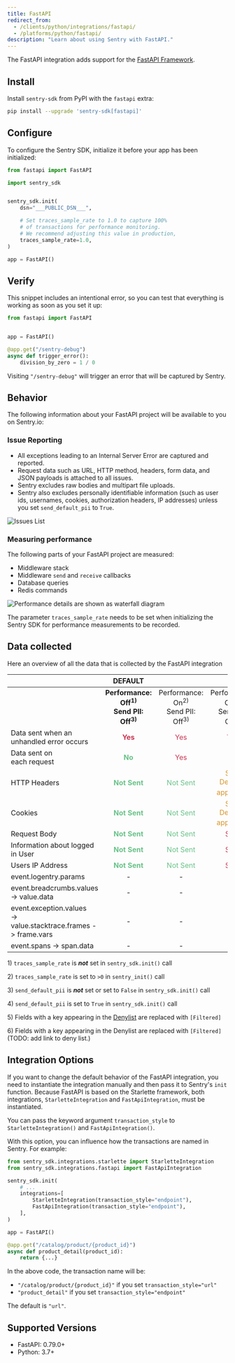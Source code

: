 ```yaml
---
title: FastAPI
redirect_from:
  - /clients/python/integrations/fastapi/
  - /platforms/python/fastapi/
description: "Learn about using Sentry with FastAPI."
---
```


The FastAPI integration adds support for the [FastAPI Framework](https://fastapi.tiangolo.com/).

## Install

Install `sentry-sdk` from PyPI with the `fastapi` extra:

```bash
pip install --upgrade 'sentry-sdk[fastapi]'
```

## Configure

To configure the Sentry SDK, initialize it before your app has been initialized:

```python
from fastapi import FastAPI

import sentry_sdk


sentry_sdk.init(
    dsn="___PUBLIC_DSN___",

    # Set traces_sample_rate to 1.0 to capture 100%
    # of transactions for performance monitoring.
    # We recommend adjusting this value in production,
    traces_sample_rate=1.0,
)

app = FastAPI()
```

## Verify

This snippet includes an intentional error, so you can test that everything is working as soon as you set it up:

```python
from fastapi import FastAPI


app = FastAPI()

@app.get("/sentry-debug")
async def trigger_error():
    division_by_zero = 1 / 0

```

Visiting `"/sentry-debug"` will trigger an error that will be captured by Sentry.

## Behavior

The following information about your FastAPI project will be available to you on Sentry.io:

### Issue Reporting

- All exceptions leading to an Internal Server Error are captured and reported.
- Request data such as URL, HTTP method, headers, form data, and JSON payloads is attached to all issues.
- Sentry excludes raw bodies and multipart file uploads.
- Sentry also excludes personally identifiable information (such as user ids, usernames, cookies, authorization headers, IP addresses) unless you set `send_default_pii` to `True`.

![Issues List](issues-list.png)

### Measuring performance

The following parts of your FastAPI project are measured:

- Middleware stack
- Middleware `send` and `receive` callbacks
- Database queries
- Redis commands

![Performance details are shown as waterfall diagram](performance-details.png)

<Note>

The parameter `traces_sample_rate` needs to be set when initializing the Sentry SDK for performance measurements to be recorded.

</Note>

## Data collected

Here an overview of all the data that is collected by the FastAPI integration

|                                                                       |                                **DEFAULT**                                |                                                                      |                                                                                |                                                                                |
| --------------------------------------------------------------------- | :-----------------------------------------------------------------------: | :------------------------------------------------------------------: | :----------------------------------------------------------------------------: | :----------------------------------------------------------------------------: |
|                                                                       | **Performance:<br/>Off<sup>1)</sup> <br/>Send PII:<br/>Off<sup>3)</sup>** | Performance:<br/>On<sup>2)</sup> <br/>Send PII:<br/>Off<sup>3)</sup> |      Performance:<br/>Off<sup>1)</sup> <br/>Send PII:<br/>On<sup>4)</sup>      |      Performance:<br/>On<sup>2)</sup> <br/>Send PII:<br/>On<sup>4)</sup>       |
| Data sent when an <br/> unhandled error occurs                        |               <span style="color: #C83852;">**Yes**</span>                |               <span style="color: #C83852;">Yes</span>               |                    <span style="color: #C83852;">Yes</span>                    |                    <span style="color: #C83852;">Yes</span>                    |
| Data sent on <br/> each request                                       |                <span style="color: #69C289;">**No**</span>                |               <span style="color: #C83852;">Yes</span>               |                    <span style="color: #69C289;">No</span>                     |                    <span style="color: #C83852;">Yes</span>                    |
| HTTP Headers                                                          |             <span style="color: #69C289;">**Not Sent**</span>             |            <span style="color: #69C289;">Not Sent</span>             | <span style="color: #D79528;">Sent <br/> Denylist applied <sup>5)</sup></span> | <span style="color: #D79528;">Sent <br/> Denylist applied <sup>5)</sup></span> |
| Cookies                                                               |             <span style="color: #69C289;">**Not Sent**</span>             |            <span style="color: #69C289;">Not Sent</span>             | <span style="color: #D79528;">Sent <br/> Denylist applied <sup>6)</sup></span> | <span style="color: #D79528;">Sent <br/> Denylist applied <sup>5)</sup></span> |
| Request Body                                                          |             <span style="color: #69C289;">**Not Sent**</span>             |            <span style="color: #69C289;">Not Sent</span>             |                   <span style="color: #C83852;">Sent</span>                    |                   <span style="color: #C83852;">Sent</span>                    |
| Information about logged in User                                      |             <span style="color: #69C289;">**Not Sent**</span>             |            <span style="color: #69C289;">Not Sent</span>             |                   <span style="color: #C83852;">Sent</span>                    |                   <span style="color: #C83852;">Sent</span>                    |
| Users IP Address                                                      |             <span style="color: #69C289;">**Not Sent**</span>             |            <span style="color: #69C289;">Not Sent</span>             |                   <span style="color: #C83852;">Sent</span>                    |                   <span style="color: #C83852;">Sent</span>                    |
| event.logentry.params                                                 |                                     -                                     |                                  -                                   |                                       -                                        |                                       -                                        |
| event.breadcrumbs.values <br/> -> value.data                          |                                     -                                     |                                  -                                   |                                       -                                        |                                       -                                        |
| event.exception.values <br/> -> value.stacktrace.frames -> frame.vars |                                     -                                     |                                  -                                   |                                       -                                        |                                       -                                        |
| event.spans -> span.data                                              |                                     -                                     |                                  -                                   |                                       -                                        |                                       -                                        |

1\) `traces_sample_rate` is _**not**_ set in `sentry_sdk.init()` call

2\) `traces_sample_rate` is set to `>0` in `sentry_init()` call

3\) `send_default_pii` is _**not**_ set or set to `False` in `sentry_sdk.init()` call

4\) `send_default_pii` is set to `True` in `sentry_sdk.init()` call

5\) Fields with a key appearing in the [Denylist](https://github.com/getsentry/sentry-python/blob/master/sentry_sdk/integrations/_wsgi_common.py#L19-L26) are replaced with `[Filtered]`

6\) Fields with a key appearing in the Denylist are replaced with `[Filtered]` (TODO: add link to deny list.)

## Integration Options

If you want to change the default behavior of the FastAPI integration, you need to instantiate the integration manually and then pass it to Sentry's `init` function. Because FastAPI is based on the Starlette framework, both integrations, `StarletteIntegration` and `FastApiIntegration`, must be instantiated.

<ConfigKey name="transaction_style">

You can pass the keyword argument `transaction_style` to `StarletteIntegration()` and `FastApiIntegration()`.

With this option, you can influence how the transactions are named in Sentry. For example:

```python
from sentry_sdk.integrations.starlette import StarletteIntegration
from sentry_sdk.integrations.fastapi import FastApiIntegration

sentry_sdk.init(
    # ...
    integrations=[
        StarletteIntegration(transaction_style="endpoint"),
        FastApiIntegration(transaction_style="endpoint"),
    ],
)

app = FastAPI()

@app.get("/catalog/product/{product_id}")
async def product_detail(product_id):
    return {...}
```

In the above code, the transaction name will be:

- `"/catalog/product/{product_id}"` if you set `transaction_style="url"`
- `"product_detail"` if you set `transaction_style="endpoint"`

The default is `"url"`.

</ConfigKey>

## Supported Versions

- FastAPI: 0.79.0+
- Python: 3.7+
